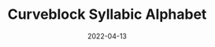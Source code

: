 ---
title: Curveblock Syllabic Alphabet
tags: [writing systems]
date: 2022-04-13
draft: true
slug: '/curveblock'
---